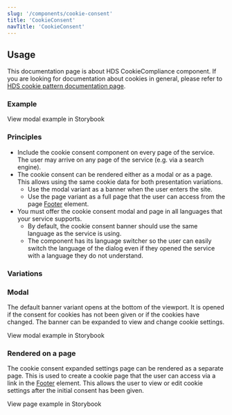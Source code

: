 ```yaml
---
slug: '/components/cookie-consent'
title: 'CookieConsent'
navTitle: 'CookieConsent'
---
```




## Usage

This documentation page is about HDS CookieCompliance component. If you are looking for documentation about cookies in general, please refer to [HDS cookie pattern documentation page](/patterns/cookies/basics).

### Example

<Link openInNewTab openInNewTabAriaLabel="Opens in a new tab" href={withPrefix('/storybook/react/?path=/story/components-cookieconsent--modal-version')}>View modal example in Storybook</Link>

### Principles
- Include the cookie consent component on every page of the service. The user may arrive on any page of the service (e.g. via a search engine).
- The cookie consent can be rendered either as a modal or as a page. This allows using the same cookie data for both presentation variations.
  - Use the modal variant as a banner when the user enters the site.
  - Use the page variant as a full page that the user can access from the page [Footer](/components/footer) element.
- You must offer the cookie consent modal and page in all languages that your service supports.
  - By default, the cookie consent banner should use the same language as the service is using.
  - The component has its language switcher so the user can easily switch the language of the dialog even if they opened the service with a language they do not understand.

### Variations

### Modal
The default banner variant opens at the bottom of the viewport. It is opened if the consent for cookies has not been given or if the cookies have changed. The banner can be expanded to view and change cookie settings.

<Link openInNewTab openInNewTabAriaLabel="Opens in a new tab" href={withPrefix('/storybook/react/?path=/story/components-cookieconsent--modal-version')}>View modal example in Storybook</Link>

### Rendered on a page
The cookie consent expanded settings page can be rendered as a separate page. This is used to create a cookie page that the user can access via a link in the [Footer](/components/footer) element. This allows the user to view or edit cookie settings after the initial consent has been given.

<Link openInNewTab openInNewTabAriaLabel="Opens in a new tab" href={withPrefix('/storybook/react/?path=/story/components-cookieconsent--page-version')}>View page example in Storybook</Link>
